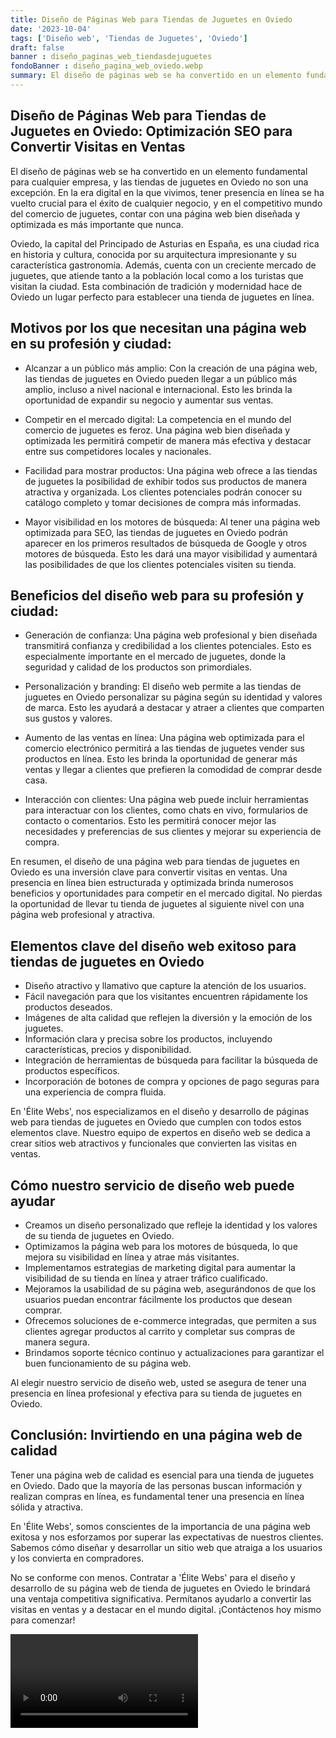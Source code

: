 ```yaml
---
title: Diseño de Páginas Web para Tiendas de Juguetes en Oviedo
date: '2023-10-04'
tags: ['Diseño web', 'Tiendas de Juguetes', 'Oviedo']
draft: false
banner : diseño_paginas_web_tiendasdejuguetes
fondoBanner : diseño_pagina_web_oviedo.webp
summary: El diseño de páginas web se ha convertido en un elemento fundamental para cualquier empresa, y las tiendas de juguetes en Oviedo no son una excepción. En la era digital en la que vivimos, tener presencia en línea se ha vuelto crucial para el éxito de cualquier negocio, y en el competitivo mundo del comercio de juguetes, contar con una página web bien diseñada y optimizada es más importante que nunca.
---
```


## Diseño de Páginas Web para Tiendas de Juguetes en Oviedo: Optimización SEO para Convertir Visitas en Ventas

El diseño de páginas web se ha convertido en un elemento fundamental para cualquier empresa, y las tiendas de juguetes en Oviedo no son una excepción. En la era digital en la que vivimos, tener presencia en línea se ha vuelto crucial para el éxito de cualquier negocio, y en el competitivo mundo del comercio de juguetes, contar con una página web bien diseñada y optimizada es más importante que nunca.

Oviedo, la capital del Principado de Asturias en España, es una ciudad rica en historia y cultura, conocida por su arquitectura impresionante y su característica gastronomía. Además, cuenta con un creciente mercado de juguetes, que atiende tanto a la población local como a los turistas que visitan la ciudad. Esta combinación de tradición y modernidad hace de Oviedo un lugar perfecto para establecer una tienda de juguetes en línea.

## Motivos por los que necesitan una página web en su profesión y ciudad:

- Alcanzar a un público más amplio: Con la creación de una página web, las tiendas de juguetes en Oviedo pueden llegar a un público más amplio, incluso a nivel nacional e internacional. Esto les brinda la oportunidad de expandir su negocio y aumentar sus ventas.

- Competir en el mercado digital: La competencia en el mundo del comercio de juguetes es feroz. Una página web bien diseñada y optimizada les permitirá competir de manera más efectiva y destacar entre sus competidores locales y nacionales.

- Facilidad para mostrar productos: Una página web ofrece a las tiendas de juguetes la posibilidad de exhibir todos sus productos de manera atractiva y organizada. Los clientes potenciales podrán conocer su catálogo completo y tomar decisiones de compra más informadas.

- Mayor visibilidad en los motores de búsqueda: Al tener una página web optimizada para SEO, las tiendas de juguetes en Oviedo podrán aparecer en los primeros resultados de búsqueda de Google y otros motores de búsqueda. Esto les dará una mayor visibilidad y aumentará las posibilidades de que los clientes potenciales visiten su tienda.

## Beneficios del diseño web para su profesión y ciudad:

- Generación de confianza: Una página web profesional y bien diseñada transmitirá confianza y credibilidad a los clientes potenciales. Esto es especialmente importante en el mercado de juguetes, donde la seguridad y calidad de los productos son primordiales.

- Personalización y branding: El diseño web permite a las tiendas de juguetes en Oviedo personalizar su página según su identidad y valores de marca. Esto les ayudará a destacar y atraer a clientes que comparten sus gustos y valores.

- Aumento de las ventas en línea: Una página web optimizada para el comercio electrónico permitirá a las tiendas de juguetes vender sus productos en línea. Esto les brinda la oportunidad de generar más ventas y llegar a clientes que prefieren la comodidad de comprar desde casa.

- Interacción con clientes: Una página web puede incluir herramientas para interactuar con los clientes, como chats en vivo, formularios de contacto o comentarios. Esto les permitirá conocer mejor las necesidades y preferencias de sus clientes y mejorar su experiencia de compra.

En resumen, el diseño de una página web para tiendas de juguetes en Oviedo es una inversión clave para convertir visitas en ventas. Una presencia en línea bien estructurada y optimizada brinda numerosos beneficios y oportunidades para competir en el mercado digital. No pierdas la oportunidad de llevar tu tienda de juguetes al siguiente nivel con una página web profesional y atractiva.

<GifSeo />

<Cta />

## Elementos clave del diseño web exitoso para tiendas de juguetes en Oviedo

- Diseño atractivo y llamativo que capture la atención de los usuarios.
- Fácil navegación para que los visitantes encuentren rápidamente los productos deseados.
- Imágenes de alta calidad que reflejen la diversión y la emoción de los juguetes.
- Información clara y precisa sobre los productos, incluyendo características, precios y disponibilidad.
- Integración de herramientas de búsqueda para facilitar la búsqueda de productos específicos.
- Incorporación de botones de compra y opciones de pago seguras para una experiencia de compra fluida.

En 'Élite Webs', nos especializamos en el diseño y desarrollo de páginas web para tiendas de juguetes en Oviedo que cumplen con todos estos elementos clave. Nuestro equipo de expertos en diseño web se dedica a crear sitios web atractivos y funcionales que convierten las visitas en ventas.

## Cómo nuestro servicio de diseño web puede ayudar

- Creamos un diseño personalizado que refleje la identidad y los valores de su tienda de juguetes en Oviedo.
- Optimizamos la página web para los motores de búsqueda, lo que mejora su visibilidad en línea y atrae más visitantes.
- Implementamos estrategias de marketing digital para aumentar la visibilidad de su tienda en línea y atraer tráfico cualificado.
- Mejoramos la usabilidad de su página web, asegurándonos de que los usuarios puedan encontrar fácilmente los productos que desean comprar.
- Ofrecemos soluciones de e-commerce integradas, que permiten a sus clientes agregar productos al carrito y completar sus compras de manera segura.
- Brindamos soporte técnico continuo y actualizaciones para garantizar el buen funcionamiento de su página web.

Al elegir nuestro servicio de diseño web, usted se asegura de tener una presencia en línea profesional y efectiva para su tienda de juguetes en Oviedo.

## Conclusión: Invirtiendo en una página web de calidad

Tener una página web de calidad es esencial para una tienda de juguetes en Oviedo. Dado que la mayoría de las personas buscan información y realizan compras en línea, es fundamental tener una presencia en línea sólida y atractiva.

En 'Élite Webs', somos conscientes de la importancia de una página web exitosa y nos esforzamos por superar las expectativas de nuestros clientes. Sabemos cómo diseñar y desarrollar un sitio web que atraiga a los usuarios y los convierta en compradores.

No se conforme con menos. Contratar a 'Élite Webs' para el diseño y desarrollo de su página web de tienda de juguetes en Oviedo le brindará una ventaja competitiva significativa. Permítanos ayudarlo a convertir las visitas en ventas y a destacar en el mundo digital. ¡Contáctenos hoy mismo para comenzar!

<Video />

<CtaBot job='Tiendas de Juguetes' city='Oviedo'/>

<Gmaps query='Oviedo+españa+maps' />